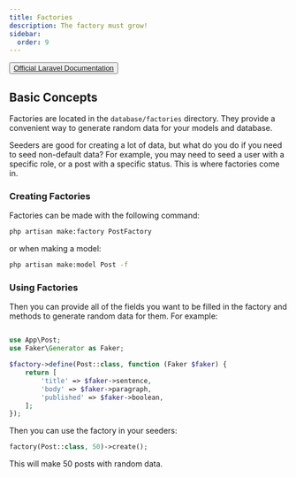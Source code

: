 ---
title: Factories
description: The factory must grow!
sidebar:
  order: 9
---
<button> [Official Laravel Documentation](https://laravel.com/docs/10.x/eloquent-factories) </button>

## Basic Concepts
Factories are located in the `database/factories` directory. They provide a convenient way to generate random data for your models and database.

Seeders are good for creating a lot of data, but what do you do if you need to seed non-default data? For example, you may need to seed a user with a specific role, or a post with a specific status. 
This is where factories come in.

### Creating Factories

Factories can be made with the following command:
```bash
php artisan make:factory PostFactory
```
or when making a model:
```bash
php artisan make:model Post -f
```

### Using Factories
Then you can provide all of the fields you want to be filled in the factory and
methods to generate random data for them. For example:
```php

use App\Post;
use Faker\Generator as Faker;

$factory->define(Post::class, function (Faker $faker) {
    return [
        'title' => $faker->sentence,
        'body' => $faker->paragraph,
        'published' => $faker->boolean,
    ];
});
```

Then you can use the factory in your seeders:
```php
factory(Post::class, 50)->create();
```

This will make 50 posts with random data.